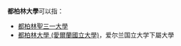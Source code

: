 '''都柏林大學'''可以指：
* [[都柏林聖三一大學|都柏林聖三一大學]]
* [[都柏林大學_(愛爾蘭國立大學)|都柏林大學 (愛爾蘭國立大學)]]，爱尔兰国立大学下屬大學
{{消歧义|cat=五字教育机构消歧义}}
